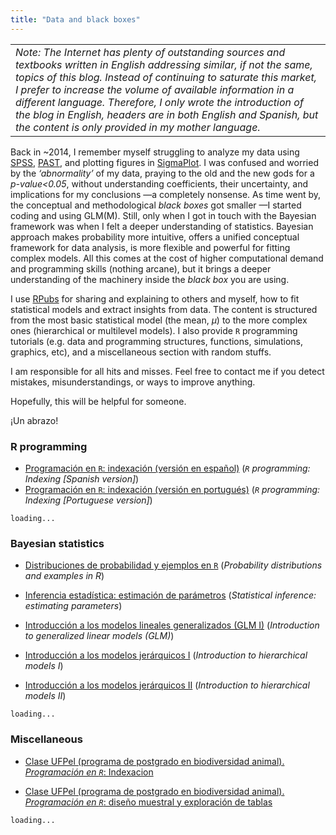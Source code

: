 ```yaml
---
title: "Data and black boxes"
---
```

------------------------------
*Note: The Internet has plenty of outstanding sources and textbooks written in English addressing similar, if not the same, topics of this blog. Instead of continuing to saturate this market, I prefer to increase the volume of available information in a different language. Therefore, I only wrote the introduction of the blog in English, headers are in both English and Spanish, but the content is only provided in my mother language.*
-----------------------------

Back in ~2014, I remember myself struggling to analyze my data using [SPSS](https://en.wikipedia.org/wiki/SPSS), [PAST](https://en.wikipedia.org/wiki/Paleontological_Statistics), and plotting figures in [SigmaPlot](https://en.wikipedia.org/wiki/SigmaPlot). I was confused and worried by the *'abnormality'* of my data, praying to the old and the new gods for a *p-value<0.05*, without understanding coefficients, their uncertainty, and implications for my conclusions ---a completely nonsense. As time went by, the conceptual and methodological *black boxes* got smaller ---I started coding and using GLM(M). Still, only when I got in touch with the Bayesian framework was when I felt a deeper understanding of statistics. Bayesian approach makes probability more intuitive, offers a unified conceptual framework for data analysis, is more flexible and powerful for fitting complex models. All this comes at the cost of higher computational demand and programming skills (nothing arcane), but it brings a deeper understanding of the machinery inside the *black box* you are using.

I use [RPubs](https://rpubs.com) for sharing and explaining to others and myself, how to fit statistical models and extract insights from data. The content is structured from the most basic statistical model (the mean, $\mu$) to the more complex ones (hierarchical or multilevel models). I also provide `R` programming tutorials (e.g. data and programming structures, functions, simulations, graphics, etc), and a miscellaneous section with random stuffs. 

I am responsible for all hits and misses. Feel free to contact me if you detect mistakes, misunderstandings, or ways to improve anything.

Hopefully, this will be helpful for someone.

¡Un abrazo!


### R programming

-   [Programación en `R`: indexación (versión en español)](https://rpubs.com/andresfeli/indexacion) (*`R` programming: Indexing [Spanish version]*)
-   [Programación en `R`: indexación (versión en portugués)](https://rpubs.com/andresfeli/indexacao) (*`R` programming: Indexing [Portuguese version]*)

`loading...`

### Bayesian statistics

:::{}

-   [Distribuciones de probabilidad y ejemplos en `R`](https://rpubs.com/andresfeli/1109337) (*Probability distributions and examples in R*)

-   [Inferencia estadística: estimación de parámetros](https://rpubs.com/andresfeli/est_pars) (*Statistical inference: estimating parameters*)

-   [Introducción a los modelos lineales generalizados (GLM I)](https://rpubs.com/andresfeli/glm_i) (*Introduction to generalized linear models (GLM)*)

-   [Introducción a los modelos jerárquicos I](https://rpubs.com/andresfeli/multilevel_I) (*Introduction to hierarchical models I*)

-   [Introducción a los modelos jerárquicos II](https://rpubs.com/andresfeli/multilevel_II) (*Introduction to hierarchical models II*)

:::

`loading...`

### Miscellaneous 

:::{}

-   [Clase UFPel (programa de postgrado en biodiversidad animal). *Programación en `R`*: Indexacion](https://rpubs.com/andresfeli/indexacion_UFPEL)

-   [Clase UFPel (programa de postgrado en biodiversidad animal). *Programación en `R`*: diseño muestral y exploración de tablas](https://rpubs.com/andresfeli/exploracion_tablas) 

:::


`loading...`

